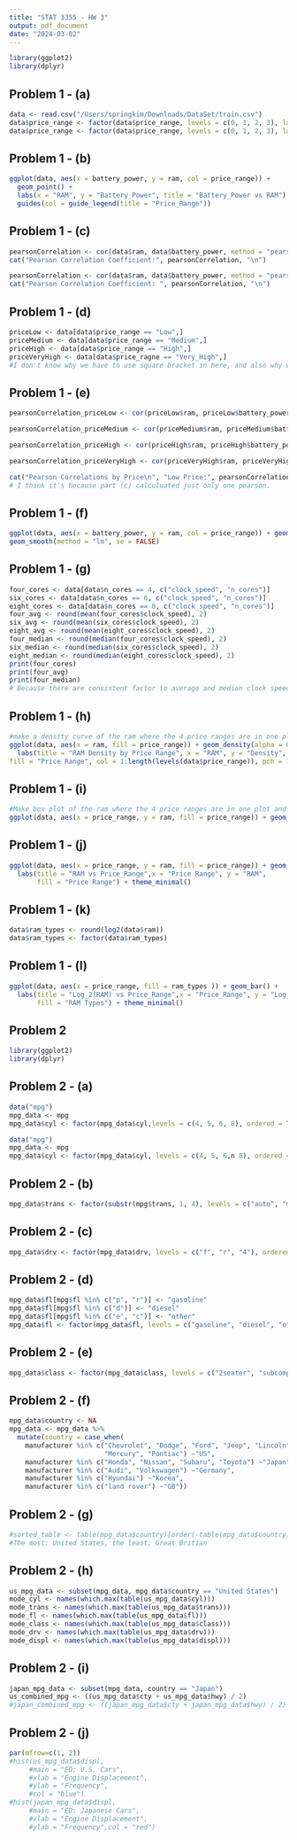 ```yaml
---
title: "STAT 3355 - HW 3"
output: pdf_document
date: "2024-03-02"
---
```

```r
library(ggplot2)
library(dplyr)
```

## Problem 1 - (a)
```r
data <- read.csv("/Users/springkim/Downloads/DataSet/train.csv") 
data$price_range <- factor(data$price_range, levels = c(0, 1, 2, 3), labels = c("Low", "Medium", "High", "Very_High"))
data$price_range <- factor(data$price_range, levels = c(0, 1, 2, 3), labels = c("Low", "Medium", "High", "Very_High"))
```

## Problem 1 - (b)
```r
ggplot(data, aes(x = battery_power, y = ram, col = price_range)) + 
  geom_point() +
  labs(x = "RAM", y = "Battery_Power", title = "Battery_Power vs RAM") + 
  guides(col = guide_legend(title = "Price_Range"))
```

## Problem 1 - (c)
```r
pearsonCorrelation <- cor(data$ram, data$battery_power, method = "pearson")
cat("Pearson Correlation Coefficient:", pearsonCorrelation, "\n")

pearsonCorrelation <- cor(data$ram, data$battery_power, method = "pearson")
cat("Pearson Correlation Coefficient: ", pearsonCorrelation, "\n")
```

## Problem 1 - (d)
```r
priceLow <- data[data$price_range == "Low",] 
priceMedium <- data[data$price_range == "Medium",]
priceHigh <- data[data$price_range == "High",]
priceVeryHigh <- data[data$price_ragne == "Very_High",]
#I don't know why we have to use square bracket in here, and also why we have to add comma 아놔 모르겠다구
```

## Problem 1 - (e)
```r
pearsonCorrelation_priceLow <- cor(priceLow$ram, priceLow$battery_power, method = "pearson")

pearsonCorrelation_priceMedium <- cor(priceMedium$ram, priceMedium$battery_power, method = "pearson")

pearsonCorrelation_priceHigh <- cor(priceHigh$ram, priceHigh$battery_power, method = "pearson")

pearsonCorrelation_priceVeryHigh <- cor(priceVeryHigh$ram, priceVeryHigh$battery_power, method = "pearson")

cat("Pearson Correlations by Price\n", "Low Price:", pearsonCorrelation_priceLow, "\n", "Medium Price:", pearsonCorrelation_priceMedium, "\n", "High Price:", pearsonCorrelation_priceHigh, "\n", "Very High Price:", pearsonCorrelation_priceVeryHigh, "\n")
# I think it's because part (c) calculuated just only one pearson.
```

## Problem 1 - (f)
```r
ggplot(data, aes(x = battery_power, y = ram, col = price_range)) + geom_point() + labs(title = "Battery_Power vs RAM", x = "RAM", y = "Battery_Power") + guides(col = guide_legend(title = "Price_Range")) +
geom_smooth(method = "lm", se = FALSE)
```

## Problem 1 - (g)
```r
four_cores <- data[data$n_cores == 4, c("clock_speed", "n_cores")] 
six_cores <- data[data$n_cores == 6, c("clock_speed", "n_cores")] 
eight_cores <- data[data$n_cores == 8, c("clock_speed", "n_cores")]
four_avg <- round(mean(four_cores$clock_speed), 2) 
six_avg <- round(mean(six_cores$clock_speed), 2) 
eight_avg <- round(mean(eight_cores$clock_speed), 2)
four_median <- round(median(four_cores$clock_speed), 2) 
six_median <- round(median(six_cores$clock_speed), 2) 
eight_median <- round(median(eight_cores$clock_speed), 2)
print(four_cores)
print(four_avg)
print(four_median)
# Because there are consistent factor to average and median clock speed.
```

## Problem 1 - (h)
```r
#make a density curve of the ram where the 4 price ranges are in one plot and describe their shapes respectively
ggplot(data, aes(x = ram, fill = price_range)) + geom_density(alpha = 0.5) +
  labs(title = "RAM Density by Price Range", x = "RAM", y = "Density",
fill = "Price Range", col = 1:length(levels(data$price_range)), pch = 1) + theme_minimal()
```

## Problem 1 - (i)
```r
#Make box plot of the ram where the 4 price ranges are in one plot and describe their shapes respectively
ggplot(data, aes(x = price_range, y = ram, fill = price_range)) + geom_boxplot() + labs(title = "RAM vs Price_Range", x = "Price_Range", y = "RAM", fill = "Price_Range") + theme_minimal()
```

## Problem 1 - (j)
```r
ggplot(data, aes(x = price_range, y = ram, fill = price_range)) + geom_violin() +
  labs(title = "RAM vs Price_Range",x = "Price Range", y = "RAM",
       fill = "Price Range") + theme_minimal()
```

## Problem 1 - (k)
```r
data$ram_types <- round(log2(data$ram)) 
data$ram_types <- factor(data$ram_types)
```

## Problem 1 - (l)
```r
ggplot(data, aes(x = price_range, fill = ram_types )) + geom_bar() +
  labs(title = "Log_2(RAM) vs Price_Range",x = "Price_Range", y = "Log_2(RAM)",
       fill = "RAM Types") + theme_minimal()
```
## Problem 2
```r
library(ggplot2)
library(dplyr)
```

## Problem 2 - (a)
```r
data("mpg")
mpg_data <- mpg
mpg_data$cyl <- factor(mpg_data$cyl,levels = c(4, 5, 6, 8), ordered = TRUE)

data("mpg")
mpg_data <- mpg
mpg_data$cyl <- factor(mpg_data$cyl, levels = c(4, 5, 6,n 8), ordered = TRUE)
```

## Problem 2 - (b)
```r
mpg_data$trans <- factor(substr(mpg$trans, 1, 4), levels = c("auto", "manu"))
```

## Problem 2 - (c)
```r
mpg_data$drv <- factor(mpg_data$drv, levels = c("f", "r", "4"), ordered = TRUE)
```

## Problem 2 - (d)
```r
mpg_data$fl[mpg$fl %in% c("p", "r")] <- "gasoline" 
mpg_data$fl[mpg$fl %in% c("d")] <- "diesel" 
mpg_data$fl[mpg$fl %in% c("e", "c")] <- "other" 
mpg_data$fl <- factor(mpg_data$fl, levels = c("gasoline", "diesel", "other"))
```

## Problem 2 - (e)
```r
mpg_data$class <- factor(mpg_data$class, levels = c("2seater", "subcompact", "compact", "midsize", "suv", "minivan", "pickup"), ordered = TRUE)
```

## Problem 2 - (f)
```r
mpg_data$country <- NA
mpg_data <- mpg_data %>%
  mutate(country = case_when(
    manufacturer %in% c("Chevrolet", "Dodge", "Ford", "Jeep", "Lincoln",
                        "Mercury", "Pontiac") ~"US", 
    manufacturer %in% c("Honda", "Nissan", "Subaru", "Toyota") ~"Japan",
    manufacturer %in% c("Audi", "Volkswagen") ~"Germany",
    manufacturer %in% c("Hyundai") ~"Korea",
    manufacturer %in% c("land rover") ~"GB"))
```

## Problem 2 - (g)
```r
#sorted_table <- table(mpg_data$country)[order(-table(mpg_data$country))] barplot(sorted_table, main = "Total Samples by Country", xlab = "Country", ylab = "Sample Amount", col = "red", border = "black")
#The most: United States, the least: Great Britian
```

## Problem 2 - (h)
```r
us_mpg_data <- subset(mpg_data, mpg_data$country == "United States") 
mode_cyl <- names(which.max(table(us_mpg_data$cyl)))
mode_trans <- names(which.max(table(us_mpg_data$trans)))
mode_fl <- names(which.max(table(us_mpg_data$fl)))
mode_class <- names(which.max(table(us_mpg_data$class)))
mode_drv <- names(which.max(table(us_mpg_data$drv)))
mode_displ <- names(which.max(table(us_mpg_data$displ)))
```

## Problem 2 - (i)
```r
japan_mpg_data <- subset(mpg_data, country == "Japan")
us_combined_mpg <- ((us_mpg_data$cty + us_mpg_data$hwy) / 2) 
#japan_combined_mpg <- ((japan_mpg_data$cty + japan_mpg_data$hwy) / 2) boxplot(us_combined_mpg, japan_combined_mpg, names = c("U.S. Cars", "Japanese Cars"), main = "Combined MPG of Cars", xlab = "Country", ylab = "Miles Per Gallon", col = c("orange", "red"))
```

## Problem 2 - (j)
```r
par(mfrow=c(1, 2))
#hist(us_mpg_data$displ,
     #main = "ED: U.S. Cars",
     #xlab = "Engine Displacement",
     #ylab = "Frequency",
     #col = "blue")
#hist(japan_mpg_data$displ, 
     #main = "ED: Japanese Cars", 
     #xlab = "Engine Displacement", 
     #ylab = "Frequency",col = "red")
```